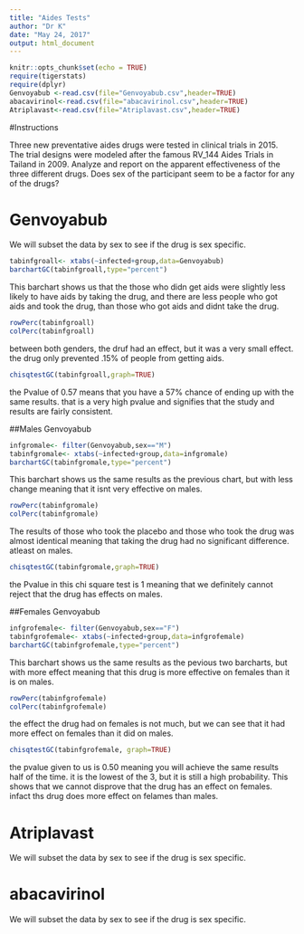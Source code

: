 ---
title: "Aides Tests"
author: "Dr K"
date: "May 24, 2017"
output: html_document
---

```{r setup, include=FALSE}
knitr::opts_chunk$set(echo = TRUE)
require(tigerstats)
require(dplyr)
Genvoyabub <-read.csv(file="Genvoyabub.csv",header=TRUE)
abacavirinol<-read.csv(file="abacavirinol.csv",header=TRUE)
Atriplavast<-read.csv(file="Atriplavast.csv",header=TRUE)
```

#Instructions

Three new preventative aides drugs were tested in clinical trials in 2015. The trial designs were modeled after the famous RV_144 Aides Trials in Tailand in 2009.  Analyze and report on the apparent effectiveness of the three different drugs. Does sex of the participant seem to be a factor for any of the drugs?


# Genvoyabub

We will subset the data by sex to see if the drug is sex specific.

```{r}
tabinfgroall<- xtabs(~infected+group,data=Genvoyabub)
barchartGC(tabinfgroall,type="percent")
```
  
This barchart shows us that the those who didn get aids were slightly less likely to have aids by taking the drug, and there are less people who got aids and took the drug, than those who got aids and didnt take the drug.

```{r}
rowPerc(tabinfgroall)
colPerc(tabinfgroall)
```

between both genders, the druf had an effect, but it was a very small effect. the drug only prevented .15% of people from getting aids.

```{r}
chisqtestGC(tabinfgroall,graph=TRUE)
```

the Pvalue of 0.57 means that you have a 57% chance of ending up with the same results. that is a very high pvalue and signifies that the study and results are fairly consistent.

##Males Genvoyabub
```{r}
infgromale<- filter(Genvoyabub,sex=="M")
tabinfgromale<- xtabs(~infected+group,data=infgromale)
barchartGC(tabinfgromale,type="percent")
```
  
This barchart shows us the same results as the previous chart, but with less change meaning that it isnt very effective on males.

```{r}
rowPerc(tabinfgromale)
colPerc(tabinfgromale)
```

The results of those who took the placebo and those who took the drug was almost identical meaning that taking the drug had no significant difference. atleast on males.

```{r}
chisqtestGC(tabinfgromale,graph=TRUE)
```
  
the Pvalue in this chi square test is 1 meaning that we definitely cannot reject that the drug has effects on males.

##Females Genvoyabub

```{r}
infgrofemale<- filter(Genvoyabub,sex=="F")
tabinfgrofemale<- xtabs(~infected+group,data=infgrofemale)
barchartGC(tabinfgrofemale,type="percent")
```
  
  This barchart shows us the same results as the pevious two barcharts, but with more effect meaning that this drug is more effective on females than it is on males.

```{r}
rowPerc(tabinfgrofemale)
colPerc(tabinfgrofemale)
```

the effect the drug had on females is not much, but we can see that it had more effect on females than it did on males.

```{r}
chisqtestGC(tabinfgrofemale, graph=TRUE)
```
  
the pvalue given to us is 0.50 meaning you will achieve the same results half of the time. it is the lowest of the 3, but it is still a high probability. This shows that we cannot disprove that the drug has an effect on females. infact ths drug does more effect on felames than males.

# Atriplavast

We will subset the data by sex to see if the drug is sex specific.



# abacavirinol

We will subset the data by sex to see if the drug is sex specific.







